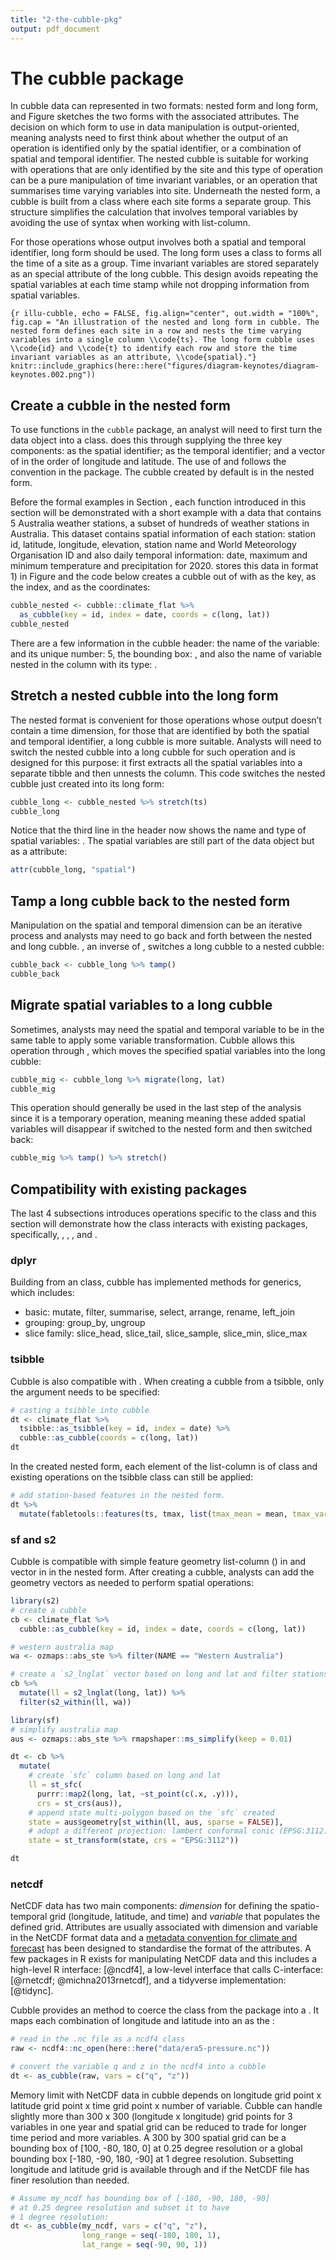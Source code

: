 ```yaml
---
title: "2-the-cubble-pkg"
output: pdf_document
---
```


# The cubble package

\textcolor{red}{more beginning} In cubble data can represented in two formats: nested form and long form, and Figure \ref{fig:illu-cubble} sketches the two forms with the associated attributes. The decision on which form to use in data manipulation is output-oriented, meaning analysts need to first think about whether the output of an operation is identified only by the spatial identifier, or a combination of spatial and temporal identifier. The nested cubble is suitable for working with operations that are only identified by the site and this type of operation can be a pure manipulation of time invariant variables, or an operation that summarises time varying variables into site. Underneath the nested form, a cubble is built from a \code{rowwise_df} class where each site forms a separate group. This structure simplifies the calculation that involves temporal variables by avoiding the use of \code{purrr::map()} syntax when working with list-column.

For those operations whose output involves both a spatial and temporal identifier, long form should be used. The long form uses a  \code{grouped_df} class to forms all the time of a site as a group. Time invariant variables are stored separately as an special attribute of the long cubble. This design avoids repeating the spatial variables at each time stamp while not dropping information from spatial variables.

```{r illu-cubble, echo = FALSE, fig.align="center", out.width = "100%", fig.cap = "An illustration of the nested and long form in cubble. The nested form defines each site in a row and nests the time varying variables into a single column \\code{ts}. The long form cubble uses \\code{id} and \\code{t} to identify each row and store the time invariant variables as an attribute, \\code{spatial}."}
knitr::include_graphics(here::here("figures/diagram-keynotes/diagram-keynotes.002.png"))
```

## Create a cubble in the nested form

To use functions in the `cubble` package, an analyst will need to first turn the data object into a \code{cubble} class. \code{as_cubble()} does this through supplying the three key components: \code{key} as the spatial identifier; \code{index} as the temporal identifier; and a vector of \code{coords} in the order of longitude and latitude. The use of \code{key} and \code{index} follows the convention in the \pkg{tsibble} package. The cubble created by default is in the nested form.

Before the formal examples in Section \ref{examples}, each function introduced in this section will be demonstrated with a short example with a data that contains 5 Australia weather stations, a subset of hundreds of weather stations in Australia. This dataset contains spatial information of each station: station id, latitude, longitude, elevation, station name and World Meteorology Organisation ID and also daily temporal information: date, maximum and minimum temperature and precipitation for 2020. \code{climate_flat} stores this data in format 1) in Figure \ref{fig:illu-input} and the code below creates a cubble out of \code{climate_flat} with \code{id} as the key, \code{date} as the index, and \code{c(long, lat)} as the coordinates:

```r
cubble_nested <- cubble::climate_flat %>%
  as_cubble(key = id, index = date, coords = c(long, lat))
cubble_nested
```

There are a few information in the cubble header: the name of the \code{key} variable: \code{id} and its unique number: 5, the bounding box: \code{[115.97, -32.94, 133.55, -12.42]} , and also the name of variable nested in the \code{ts} column with its type: \code{date [date], prcp [dbl], tmax [dbl], tmin [dbl]}. 

## Stretch a nested cubble into the long form

The nested format is convenient for those operations whose output doesn't contain a time dimension, for those that are identified by both the spatial and temporal identifier, a long cubble is more suitable. Analysts will need to switch the nested cubble into a long cubble for such operation and \code{stretch()} is designed for this purpose: it first extracts all the spatial variables into a separate tibble and then unnests the \code{ts} column. This code switches the nested cubble just created into its long form:

```r
cubble_long <- cubble_nested %>% stretch(ts)
cubble_long
```

Notice that the third line in the header now shows the name and type of spatial variables: \code{lat [dbl], long [dbl], elev [dbl], name [chr], wmo_id [dbl]}. The spatial variables are still part of the data object but as a \code{spatial} attribute:

```r
attr(cubble_long, "spatial")
```

## Tamp a long cubble back to the nested form

Manipulation on the spatial and temporal dimension can be an iterative process and analysts may need to go back and forth between the nested and long cubble. \code{tamp()}, an inverse of \code{stretch()}, switches a long cubble to a nested cubble:

```r
cubble_back <- cubble_long %>% tamp()
cubble_back
```

## Migrate spatial variables to a long cubble

Sometimes, analysts may need the spatial and temporal variable to be in the same table to apply some variable transformation. Cubble allows this operation through \code{migrate()}, which  moves the specified spatial variables into the long cubble:

```r
cubble_mig <- cubble_long %>% migrate(long, lat)
cubble_mig
```

This operation should generally be used in the last step of the analysis since it is a temporary operation, meaning meaning these added spatial variables will disappear if switched to the nested form and then switched back: 

```r
cubble_mig %>% tamp() %>% stretch()
```

## Compatibility with existing packages

The last 4 subsections introduces operations specific to the \code{cubble} class and this section will demonstrate how the \code{cubble} class interacts with existing packages, specifically, \code{dplyr}, \code{tsibble}, \code{sf}, and \code{netcdf4}.

### dplyr

Building from an \code{tbl_df} class, cubble has implemented methods for \pkg{dplyr} generics, which includes:

  - basic: mutate, filter, summarise, select, arrange, rename, left_join
  - grouping: group_by, ungroup
  - slice family: slice_head, slice_tail, slice_sample, slice_min, slice_max

### tsibble

Cubble is also compatible with \pkg{tsibble}. When creating a cubble from a tsibble, only the \code{coords} argument needs to be specified: 

```r
# casting a tsibble into cubble
dt <- climate_flat %>% 
  tsibble::as_tsibble(key = id, index = date) %>% 
  cubble::as_cubble(coords = c(long, lat))
dt
```

In the created nested form, each element of the list-column \code{ts} is of \code{tbl_ts} class and existing operations on the tsibble class can still be applied:
  
```r
# add station-based features in the nested form.
dt %>% 
  mutate(fabletools::features(ts, tmax, list(tmax_mean = mean, tmax_var = var)))
```

### sf and s2

Cubble is compatible with simple feature geometry list-column (\code{sfc}) in \pkg{sf} and  \code{s2_lnglat} vector in \pkg{S2} in the nested form. After creating a cubble, analysts can add the geometry vectors as needed to perform spatial operations: 

```r
library(s2)
# create a cubble
cb <- climate_flat %>% 
  cubble::as_cubble(key = id, index = date, coords = c(long, lat))

# western australia map
wa <- ozmaps::abs_ste %>% filter(NAME == "Western Australia")

# create a `s2_lnglat` vector based on long and lat and filter stations in wa
cb %>%
  mutate(ll = s2_lnglat(long, lat)) %>% 
  filter(s2_within(ll, wa))
```

```r
library(sf)
# simplify australia map
aus <- ozmaps::abs_ste %>% rmapshaper::ms_simplify(keep = 0.01)

dt <- cb %>%
  mutate(
    # create `sfc` column based on long and lat
    ll = st_sfc(
      purrr::map2(long, lat, ~st_point(c(.x, .y))),
      crs = st_crs(aus)),
    # append state multi-polygon based on the `sfc` created
    state = aus$geometry[st_within(ll, aus, sparse = FALSE)],
    # adopt a different projection: lambert conformal conic (EPSG:3112)
    state = st_transform(state, crs = "EPSG:3112"))

dt
```


### netcdf

NetCDF data has two main components: *dimension* for defining the spatio-temporal grid (longitude, latitude, and time) and *variable* that populates the defined grid. Attributes are usually associated with dimension and variable in the NetCDF format data and a [metadata convention for climate and forecast](http://cfconventions.org/) has been designed to standardise the format of the attributes. A few packages in R exists for manipulating NetCDF data and this includes a high-level R interface: \pkg{ncdf4} [@ncdf4], a low-level interface that calls C-interface: \pkg{RNetCDF} [@rnetcdf; @michna2013rnetcdf], and a tidyverse implementation: \pkg{tidync} [@tidync].

Cubble provides an \code{as_cubble()} method to coerce the \code{ncdf4} class from the \pkg{ncdf4} package into a \code{cubble}. It maps each combination of longitude and latitude into an \code{id} as the \code{key}:

```r
# read in the .nc file as a ncdf4 class
raw <- ncdf4::nc_open(here::here("data/era5-pressure.nc"))

# convert the variable q and z in the ncdf4 into a cubble
dt <- as_cubble(raw, vars = c("q", "z"))
```

Memory limit with NetCDF data in cubble depends on longitude grid point x latitude grid point x time grid point x number of variable. Cubble can handle slightly more than 300 x 300 (longitude x longitude) grid points for 3 variables in one year and spatial grid can be reduced to trade for longer time period and more variables. A 300 by 300 spatial grid can be a bounding box of [100, -80, 180, 0] at 0.25 degree resolution or a global bounding box [-180, -90, 180, -90] at 1 degree resolution. Subsetting longitude and latitude grid is available through \code{long_range} and \code{lat_range} if the NetCDF file has finer resolution than needed.

```r
# Assume my_ncdf has bounding box of [-180, -90, 180, -90] 
# at 0.25 degree resolution and subset it to have 
# 1 degree resolution:
dt <- as_cubble(my_ncdf, vars = c("q", "z"), 
                long_range = seq(-180, 180, 1), 
                lat_range = seq(-90, 90, 1))
```
